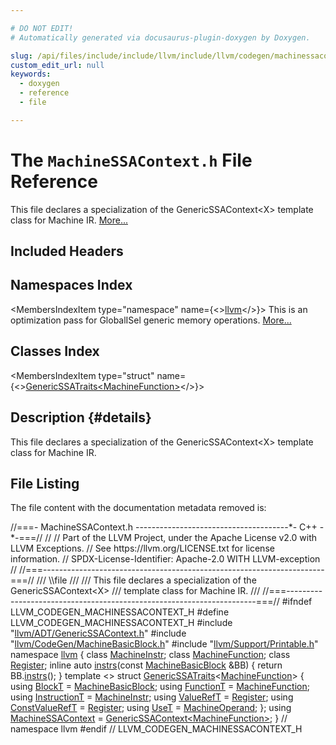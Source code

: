 ```yaml
---

# DO NOT EDIT!
# Automatically generated via docusaurus-plugin-doxygen by Doxygen.

slug: /api/files/include/include/llvm/include/llvm/codegen/machinessacontext-h
custom_edit_url: null
keywords:
  - doxygen
  - reference
  - file

---
```





# The `MachineSSAContext.h` File Reference

<DoxygenPage pluginConfig={pluginConfig}>

This file declares a specialization of the GenericSSAContext&lt;X&gt; template class for Machine IR. <a href="#details">More...</a>

## Included Headers

<IncludesList>
<IncludesListItem
  filePath="llvm/ADT/GenericSSAContext.h"
  permalink="/docs/api/files/include/include/llvm/include/llvm/adt/genericssacontext-h"
  isLocal="true" />
<IncludesListItem
  filePath="llvm/CodeGen/MachineBasicBlock.h"
  permalink="/docs/api/files/include/include/llvm/include/llvm/codegen/machinebasicblock-h"
  isLocal="true" />
<IncludesListItem
  filePath="llvm/Support/Printable.h"
  permalink="/docs/api/files/include/include/llvm/include/llvm/support/printable-h"
  isLocal="true" />
</IncludesList>

## Namespaces Index

<MembersIndex>

<MembersIndexItem
  type="namespace"
  name={<><a href="/docs/api/namespaces/llvm">llvm</a></>}>
This is an optimization pass for GlobalISel generic memory operations. <a href="/docs/api/namespaces/llvm/#details">More...</a>
</MembersIndexItem>

</MembersIndex>

## Classes Index

<MembersIndex>

<MembersIndexItem
  type="struct"
  name={<><a href="/docs/api/structs/llvm/genericssatraits-c2500bb2a5b69b206350ed65636c42b7">GenericSSATraits&lt;MachineFunction&gt;</a></>}>
</MembersIndexItem>

</MembersIndex>

## Description {#details}

This file declares a specialization of the GenericSSAContext&lt;X&gt; template class for Machine IR.

## File Listing

The file content with the documentation metadata removed is:

<ProgramListing>

<Link id="l00001" /><CodeLine lineNumber="1"><span class="doxyHighlightComment">//===- MachineSSAContext.h --------------------------------------&#42;- C++ -&#42;-===//</span></CodeLine>
<Link id="l00002" /><CodeLine lineNumber="2"><span class="doxyHighlightComment">//</span></CodeLine>
<Link id="l00003" /><CodeLine lineNumber="3"><span class="doxyHighlightComment">// Part of the LLVM Project, under the Apache License v2.0 with LLVM Exceptions.</span></CodeLine>
<Link id="l00004" /><CodeLine lineNumber="4"><span class="doxyHighlightComment">// See https://llvm.org/LICENSE.txt for license information.</span></CodeLine>
<Link id="l00005" /><CodeLine lineNumber="5"><span class="doxyHighlightComment">// SPDX-License-Identifier: Apache-2.0 WITH LLVM-exception</span></CodeLine>
<Link id="l00006" /><CodeLine lineNumber="6"><span class="doxyHighlightComment">//</span></CodeLine>
<Link id="l00007" /><CodeLine lineNumber="7"><span class="doxyHighlightComment">//===----------------------------------------------------------------------===//</span></CodeLine>
<Link id="l00008" /><CodeLine lineNumber="8"><span class="doxyHighlightComment">/// \\file</span></CodeLine>
<Link id="l00009" /><CodeLine lineNumber="9"><span class="doxyHighlightComment">///</span></CodeLine>
<Link id="l00010" /><CodeLine lineNumber="10"><span class="doxyHighlightComment">/// This file declares a specialization of the GenericSSAContext&lt;X&gt;</span></CodeLine>
<Link id="l00011" /><CodeLine lineNumber="11"><span class="doxyHighlightComment">/// template class for Machine IR.</span></CodeLine>
<Link id="l00012" /><CodeLine lineNumber="12"><span class="doxyHighlightComment">///</span></CodeLine>
<Link id="l00013" /><CodeLine lineNumber="13"><span class="doxyHighlightComment">//===----------------------------------------------------------------------===//</span></CodeLine>
<Link id="l00014" /><CodeLine lineNumber="14"></CodeLine>
<Link id="l00015" /><CodeLine lineNumber="15"><span class="doxyHighlightPreprocessor">#ifndef LLVM&#95;CODEGEN&#95;MACHINESSACONTEXT&#95;H</span></CodeLine>
<Link id="l00016" /><CodeLine lineNumber="16"><span class="doxyHighlightPreprocessor">#define LLVM&#95;CODEGEN&#95;MACHINESSACONTEXT&#95;H</span></CodeLine>
<Link id="l00017" /><CodeLine lineNumber="17"></CodeLine>
<Link id="l00018" /><CodeLine lineNumber="18"><span class="doxyHighlightPreprocessor">#include &quot;<a href="/docs/api/files/include/include/llvm/include/llvm/adt/genericssacontext-h">llvm/ADT/GenericSSAContext.h</a>&quot;</span></CodeLine>
<Link id="l00019" /><CodeLine lineNumber="19"><span class="doxyHighlightPreprocessor">#include &quot;<a href="/docs/api/files/include/include/llvm/include/llvm/codegen/machinebasicblock-h">llvm/CodeGen/MachineBasicBlock.h</a>&quot;</span></CodeLine>
<Link id="l00020" /><CodeLine lineNumber="20"><span class="doxyHighlightPreprocessor">#include &quot;<a href="/docs/api/files/include/include/llvm/include/llvm/support/printable-h">llvm/Support/Printable.h</a>&quot;</span></CodeLine>
<Link id="l00021" /><CodeLine lineNumber="21"></CodeLine>
<Link id="l00022" /><CodeLine lineNumber="22"><span class="doxyHighlightKeyword">namespace </span><span class="doxyHighlight"><a href="/docs/api/namespaces/llvm">llvm</a> &#123;</span></CodeLine>
<Link id="l00023" /><CodeLine lineNumber="23"><span class="doxyHighlightKeyword">class </span><span class="doxyHighlight"><a href="/docs/api/classes/llvm/machineinstr">MachineInstr</a>;</span></CodeLine>
<Link id="l00024" /><CodeLine lineNumber="24"><span class="doxyHighlightKeyword">class </span><span class="doxyHighlight"><a href="/docs/api/classes/llvm/machinefunction">MachineFunction</a>;</span></CodeLine>
<Link id="l00025" /><CodeLine lineNumber="25"><span class="doxyHighlightKeyword">class </span><span class="doxyHighlight"><a href="/docs/api/classes/llvm/register">Register</a>;</span></CodeLine>
<Link id="l00026" /><CodeLine lineNumber="26"></CodeLine>
<Link id="l00027" /><CodeLine lineNumber="27" lineLink="/docs/api/namespaces/llvm/#acd2fa20a564d31aed52db5cb081bc4d9"><span class="doxyHighlightKeyword">inline</span><span class="doxyHighlight"> </span><span class="doxyHighlightKeyword">auto</span><span class="doxyHighlight"> <a href="/docs/api/namespaces/llvm/#acd2fa20a564d31aed52db5cb081bc4d9">instrs</a>(</span><span class="doxyHighlightKeyword">const</span><span class="doxyHighlight"> <a href="/docs/api/classes/llvm/machinebasicblock">MachineBasicBlock</a> &amp;BB) &#123; </span><span class="doxyHighlightKeywordFlow">return</span><span class="doxyHighlight"> BB.<a href="/docs/api/classes/llvm/machinebasicblock/#a40bf8f9579717d3f9be7640f1c6d678b">instrs</a>(); &#125;</span></CodeLine>
<Link id="l00028" /><CodeLine lineNumber="28"></CodeLine>
<Link id="l00029" /><CodeLine lineNumber="29" lineLink="/docs/api/structs/llvm/genericssatraits-c2500bb2a5b69b206350ed65636c42b7"><span class="doxyHighlightKeyword">template</span><span class="doxyHighlight"> &lt;&gt; </span><span class="doxyHighlightKeyword">struct </span><span class="doxyHighlight"><a href="/docs/api/structs/llvm/genericssatraits">GenericSSATraits</a>&lt;<a href="/docs/api/classes/llvm/machinefunction">MachineFunction</a>&gt; &#123;</span></CodeLine>
<Link id="l00030" /><CodeLine lineNumber="30" lineLink="/docs/api/structs/llvm/genericssatraits-c2500bb2a5b69b206350ed65636c42b7/#aaf1ff520209543ac868906171cc03d0a"><span class="doxyHighlight">  </span><span class="doxyHighlightKeyword">using </span><span class="doxyHighlight"><a href="/docs/api/structs/llvm/genericssatraits-c2500bb2a5b69b206350ed65636c42b7/#aaf1ff520209543ac868906171cc03d0a">BlockT</a> = <a href="/docs/api/classes/llvm/machinebasicblock">MachineBasicBlock</a>;</span></CodeLine>
<Link id="l00031" /><CodeLine lineNumber="31" lineLink="/docs/api/structs/llvm/genericssatraits-c2500bb2a5b69b206350ed65636c42b7/#a23035d8aecec2893bf06bce1d3b0599c"><span class="doxyHighlight">  </span><span class="doxyHighlightKeyword">using </span><span class="doxyHighlight"><a href="/docs/api/structs/llvm/genericssatraits-c2500bb2a5b69b206350ed65636c42b7/#a23035d8aecec2893bf06bce1d3b0599c">FunctionT</a> = <a href="/docs/api/classes/llvm/machinefunction">MachineFunction</a>;</span></CodeLine>
<Link id="l00032" /><CodeLine lineNumber="32" lineLink="/docs/api/structs/llvm/genericssatraits-c2500bb2a5b69b206350ed65636c42b7/#ac0a192cf08e753a9cfa869f064c02cf1"><span class="doxyHighlight">  </span><span class="doxyHighlightKeyword">using </span><span class="doxyHighlight"><a href="/docs/api/structs/llvm/genericssatraits-c2500bb2a5b69b206350ed65636c42b7/#ac0a192cf08e753a9cfa869f064c02cf1">InstructionT</a> = <a href="/docs/api/classes/llvm/machineinstr">MachineInstr</a>;</span></CodeLine>
<Link id="l00033" /><CodeLine lineNumber="33" lineLink="/docs/api/structs/llvm/genericssatraits-c2500bb2a5b69b206350ed65636c42b7/#a6e98785865fb28f7787f81e9a9953ce5"><span class="doxyHighlight">  </span><span class="doxyHighlightKeyword">using </span><span class="doxyHighlight"><a href="/docs/api/structs/llvm/genericssatraits-c2500bb2a5b69b206350ed65636c42b7/#a6e98785865fb28f7787f81e9a9953ce5">ValueRefT</a> = <a href="/docs/api/classes/llvm/register">Register</a>;</span></CodeLine>
<Link id="l00034" /><CodeLine lineNumber="34" lineLink="/docs/api/structs/llvm/genericssatraits-c2500bb2a5b69b206350ed65636c42b7/#a1361d6703e21107b6a620d1f7bc309fa"><span class="doxyHighlight">  </span><span class="doxyHighlightKeyword">using </span><span class="doxyHighlight"><a href="/docs/api/structs/llvm/genericssatraits-c2500bb2a5b69b206350ed65636c42b7/#a1361d6703e21107b6a620d1f7bc309fa">ConstValueRefT</a> = <a href="/docs/api/classes/llvm/register">Register</a>;</span></CodeLine>
<Link id="l00035" /><CodeLine lineNumber="35" lineLink="/docs/api/structs/llvm/genericssatraits-c2500bb2a5b69b206350ed65636c42b7/#afd987d777e6b64325fe39d12e549d77c"><span class="doxyHighlight">  </span><span class="doxyHighlightKeyword">using </span><span class="doxyHighlight"><a href="/docs/api/structs/llvm/genericssatraits-c2500bb2a5b69b206350ed65636c42b7/#afd987d777e6b64325fe39d12e549d77c">UseT</a> = <a href="/docs/api/classes/llvm/machineoperand">MachineOperand</a>;</span></CodeLine>
<Link id="l00036" /><CodeLine lineNumber="36"><span class="doxyHighlight">&#125;;</span></CodeLine>
<Link id="l00037" /><CodeLine lineNumber="37"></CodeLine>
<Link id="l00038" /><CodeLine lineNumber="38" lineLink="/docs/api/namespaces/llvm/#aa3536619df7a274f768c8692da492be1"><span class="doxyHighlightKeyword">using </span><span class="doxyHighlight"><a href="/docs/api/namespaces/llvm/#aa3536619df7a274f768c8692da492be1">MachineSSAContext</a> = <a href="/docs/api/classes/llvm/genericssacontext">GenericSSAContext&lt;MachineFunction&gt;</a>;</span></CodeLine>
<Link id="l00039" /><CodeLine lineNumber="39"><span class="doxyHighlight">&#125; </span><span class="doxyHighlightComment">// namespace llvm</span></CodeLine>
<Link id="l00040" /><CodeLine lineNumber="40"></CodeLine>
<Link id="l00041" /><CodeLine lineNumber="41"><span class="doxyHighlightPreprocessor">#endif </span><span class="doxyHighlightComment">// LLVM&#95;CODEGEN&#95;MACHINESSACONTEXT&#95;H</span></CodeLine>

</ProgramListing>


</DoxygenPage>
